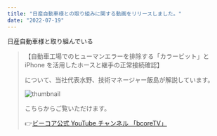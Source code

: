 ```yaml
---
title: "日産自動車様との取り組みに関する動画をリリースしました。"
date: "2022-07-19"
---
```


日産自動車様と取り組んでいる

> 【自動車工場でのヒューマンエラーを排除する「カラービット」と iPhone を活用したホースと継手の正常接続確認】
>
> について、当社代表水野、技術マネージャー飯島が解説しています。
>
> ![thumbnail](../images/News/Business.png)
>
> こちらからご覧いただけます。
>
> 👉[ビーコア公式 YouTube チャンネル 「bcoreTV」](https://youtu.be/o2MzqkOUpH8)
